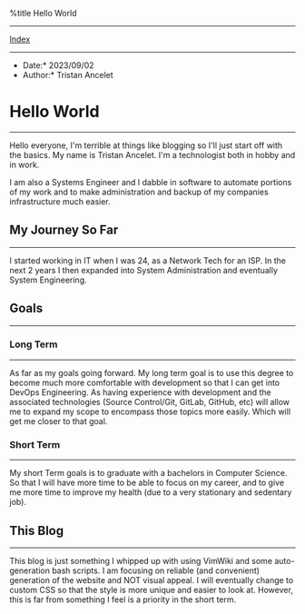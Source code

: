 %title Hello World


---------------------------
[[index.wiki|Index]]
---------------------------

*Date:* 2023/09/02
*Author:* Tristan Ancelet

= Hello World =
---------------
Hello everyone, I'm terrible at things like blogging so I'll just start off with the basics. My name is Tristan Ancelet. I'm a technologist both in hobby and in work.

I am also a Systems Engineer and I dabble in software to automate portions of my work and to make administration and backup of my companies infrastructure much easier.

== My Journey So Far ==
---------------
I started working in IT when I was 24, as a Network Tech for an ISP. In the next 2 years I then expanded into System Administration and eventually System Engineering. 


== Goals ==
---------------
=== Long Term ===
---------------
As far as my goals going forward. My long term goal is to use this degree to become much more comfortable with development so that I can get into DevOps Engineering. As having experience with development and the associated technologies (Source Control/Git, GitLab, GitHub, etc) will allow me to expand my scope to encompass those topics more easily. Which will get me closer to that goal.

=== Short Term ===
---------------
My short Term goals is to graduate with a bachelors in Computer Science. So that I will have more time to be able to focus on my career, and to give me more time to improve my health (due to a very stationary and sedentary job).


== This Blog ==
---------------
This blog is just something I whipped up with using VimWiki and some auto-generation bash scripts. I am focusing on reliable (and convenient) generation of the website and NOT visual appeal. I will eventually change to custom CSS so that the style is more unique and easier to look at. However, this is far from something I feel is a priority in the short term.

